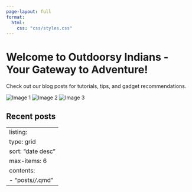 ```yaml
---
page-layout: full
format:
  html:
    css: "css/styles.css"
---
```


```{=html}     
<div class="banner">
  <div class="bannerText">
      <h1>Welcome to Outdoorsy Indians - Your Gateway to Adventure!</h1>
      <p>Check out our blog posts for tutorials, tips, and gadget recommendations. </p>
  </div>
  <div class="carousel-container">
    <div class="carousel" id="carousel">
      <img src="https://images.unsplash.com/photo-1630603334774-c8ae1c1f1fce?ixlib=rb-4.0.3&ixid=M3wxMjA3fDB8MHxwaG90by1wYWdlfHx8fGVufDB8fHx8fA%3D%3D&auto=format&fit=crop&w=1932&q=80" alt="Image 1">  
      <img src="https://images.unsplash.com/photo-1478131143081-80f7f84ca84d?ixlib=rb-4.0.3&ixid=M3wxMjA3fDB8MHxwaG90by1wYWdlfHx8fGVufDB8fHx8fA%3D%3D&auto=format&fit=crop&w=2208&q=80" alt="Image 2">  
      <img src="https://plus.unsplash.com/premium_photo-1664368276723-f4c5e465db80?ixlib=rb-4.0.3&ixid=M3wxMjA3fDB8MHxzZWFyY2h8MTl8fGNhbXBpbmd8ZW58MHx8MHx8fDA%3D&auto=format&fit=crop&w=900&q=60" alt="Image 3">  
      <!-- Add more images here -->
    </div>
  </div>
</div>
```

</p>

## Recent posts

---
listing:
  type: grid
  sort: "date desc"
  max-items: 6
  contents:
    - "posts/*/*.qmd"
---

```{=html}
<script src="js/carousel.js"></script>
```

